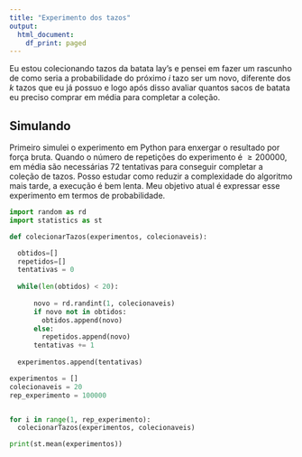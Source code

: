 ```yaml
---
title: "Experimento dos tazos"
output:
  html_document:
    df_print: paged
---
```


Eu estou colecionando tazos da batata lay's e pensei em fazer um rascunho de como seria a probabilidade do próximo $i$ tazo ser um novo, diferente dos $k$ tazos que eu já possuo e logo após disso avaliar quantos sacos de batata eu preciso comprar em média para completar a coleção.


## Simulando

Primeiro simulei o experimento em Python para enxergar o resultado por força bruta. Quando o número de repetições do experimento é $\geq 200000$, em média são necessárias 72 tentativas para conseguir completar a coleção de tazos. Posso estudar como reduzir a complexidade do algoritmo mais tarde, a execução é bem lenta. Meu objetivo atual é expressar esse experimento em termos de probabilidade.


```python
import random as rd
import statistics as st

def colecionarTazos(experimentos, colecionaveis):

  obtidos=[]
  repetidos=[]
  tentativas = 0
  
  while(len(obtidos) < 20):
  
      novo = rd.randint(1, colecionaveis)
      if novo not in obtidos:
        obtidos.append(novo)
      else:
        repetidos.append(novo)
      tentativas += 1
      
  experimentos.append(tentativas)

experimentos = []
colecionaveis = 20
rep_experimento = 100000


for i in range(1, rep_experimento):
  colecionarTazos(experimentos, colecionaveis)

print(st.mean(experimentos))
```


